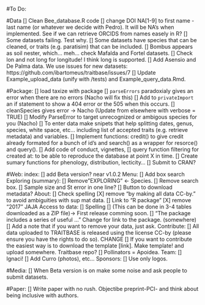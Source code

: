 #To Do:

#Data
[] Clean Bee_database.R code
    [] change DOI NA[1-9] to first name - last name (or whatever we decide with Pedro). It will be NA's when implemented. See if we can retrieve ORCIDS from names easely in R?
    [] Some datasets failing. Test why.
    [] Some datasets have species that can be cleaned, or traits (e.g. paratisim) that can be included.
    [] Bombus appears as soil nester, which... meh... check Mafalda and Fortel datasets.
    [] Check lon and not long for longitude! I think long is supported.
[] Add Asensio and De Palma data. We use issues for new datasets: https://github.com/ibartomeus/traitbase/issues/7
[] Update Example_upload_data (unify with /tests) and Example_query_data.Rmd.

#Package:
    [] load taxize with package
    [] `parseErrors` paradoxialy gives an error when there are no errors (Nacho will fix this)
    [] Add to `privateImport` an if statement to show a 404 error or the 505 when this occurs.
    [] cleanSpecies gives error -> Nacho (Update from elsewhere with verbose = TRUE)
    [] Modify ParseError to target unrecognized or ambigous species for you (Nacho)
    [] To enter data make snipets that help splitting dates, genus, species, white space, etc... including list of accepted traits (e.g. retrieve metadata) and variables.
    [] Implement functions: credit() to give credit already formated for a bunch of id's and
search() as a wrapper for resorce() and query().
    [] Add code of conduct, vignettes, 
    [] query function filtering for created at: to be able to reproduce the database at point X in time.
    [] Create sumary functions for phenology, distribution, lecticity...
    [] Submit to CRAN?

#Web:
index:
    [] add Beta version? near v1.0.2
Menu: 
    [] Add box search
Exploring (summary):
    [] Remove"EXPLORING" <- Species.
    [] Remove search box.
    [] Sample size and St error in one line?
    [] Button to download metadata?
About:
    [] Check spelling
    [X] remove "by making all data CC-by." to avoid ambiguities with sup mat data.
    [] Link to "R package"
    [X] remove "2017" JAJA
Access to data:
    [] Spelling
    [] (This can be done in 3-4 tables downloaded as a ZIP file)-> First release comming soon.
    [] "The package includes a series of useful ..." Change for link to the package.
    (somewhere)
    [] Add a note that if you want to remove your data, just ask.
Contribute:
    [] All data uploaded to TRAITBASE is released using the license CC-by (please ensure you have the rights to do so). CHANGE
    [] If you want to contribute the easiest way is to download the template [link]. Make template! and upload somewhere. Traitbase repo?
    [] Pollinators = Apoidea.
Team:
    [] Ignaci!
    [] Add Curro (photos), etc...
Sponsors:
    [] Use only logos. 
    
#Media:
    [] When Beta version is on make some noise and ask people to submit datasets.
    
#Paper:
    [] Write paper with no rush. Objectibe preprint-PCI- and think about being inclusive with authors.
